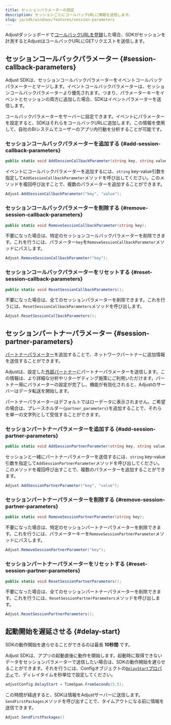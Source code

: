 ```yaml
---
title: セッションパラメーターの設定
description: セッションごとにコールバックURLに情報を送信します。
slug: ja/sdk/windows/features/session-parameters
---
```


Adjustダッシュボードで[コールバックURLを登録](https://help.adjust.com/ja/article/recommended-placeholders-callbacks)した場合、SDKがセッションを計測するとAdjustはコールバックURLにGETリクエストを送信します。

## セッションコールバックパラメーター {#session-callback-parameters}

<Callout type="note">

Adjust SDKは、セッションコールバックパラメーターをイベントコールバックパラメーターとマージします。イベントコールバックパラメーターは、セッションコールバックパラメーターより優先されます。つまり、パラメーターキーをイベントとセッションの両方に追加した場合、SDKはイベントパラメーターを送信します。

</Callout>

コールバックパラメーターをサーバーに設定できます。イベントにパラメーターを設定すると、SDKはそれらをコールバックURLに追加します。この情報を使用して、自社のBIシステムでユーザーのアプリ内行動を分析することが可能です。

### セッションコールバックパラメーターを追加する {#add-session-callback-parameters}

<CodeBlock title="メソッドシグネチャー">

```cs
public static void AddSessionCallbackParameter(string key, string value);
```

</CodeBlock>

イベントにコールバックパラメーターを追加するには、`string` key\-value引数を指定して`AddSessionCallbackParameter`メソッドを呼び出してください。このメソッドを複回呼び出すことで、複数のパラメーターを追加することができます。

```cs
Adjust.AddSessionCallbackParameter("key", "value");
```

### セッションコールバックパラメーターを削除する {#remove-session-callback-parameters}

<CodeBlock title="メソッドシグネチャー">

```cs
public static void RemoveSessionCallbackParameter(string key);
```

</CodeBlock>

不要になった場合は、特定のセッションコールバックパラメーターを削除できます。これを行うには、パラメーター`key`を`RemoveSessionCallbackParameter`メソッドにパスします。

```cs
Adjust.RemoveSessionCallbackParameter("key");
```

### セッションコールバックパラメーターをリセットする {#reset-session-callback-parameters}

<CodeBlock title="メソッドシグネチャー">

```cs
public static void ResetSessionCallbackParameters();
```

</CodeBlock>

不要になった場合は、全てのセッションパラメーターを削除できます。これを行うには、`ResetSessionCallbackParameters`メソッドを呼び出します。

```cs
Adjust.ResetSessionCallbackParameters();
```

## セッションパートナーパラメーター {#session-partner-parameters}

[パートナーパラメーター](https://help.adjust.com/ja/article/data-sharing-ad-network#map-parameters)を追加することで、ネットワークパートナーに追加情報を送信することができます。

Adjustは、設定した[外部パートナー](https://help.adjust.com/ja/article/integrated-partners)にパートナーパラメーターを送信します。この情報は、より詳細な分析やリターゲティング施策にご利用いただけます。パートナー用にパラメーターの設定が完了し、機能が有効化されると、Adjustのサーバーはデータ転送を開始します。

<Callout type="note">

パートナーパラメーターはデフォルトではローデータに表示されません。ご希望の場合は、プレースホルダー`{partner_parameters}`を追加することで、それらを単一の文字列として受信することができます。

</Callout>

### セッションパートナーパラメーターを追加する {#add-session-partner-parameters}

<CodeBlock title="メソッドシグネチャー">

```cs
public static void AddSessionPartnerParameter(string key, string value);
```

</CodeBlock>

セッションと一緒にパートナーパラメーターを送信するには、`string` key\-value引数を指定して`AddSessionPartnerParameter`メソッドを呼び出してください。このメソッドを複回呼び出すことで、複数のパラメーターを追加することができます。

```cs
Adjust.AddSessionPartnerParameter("key", "value");
```

### セッションパートナーパラメーターを削除する {#remove-session-partner-parameters}

<CodeBlock title="メソッドシグネチャー">

```cs
public static void RemoveSessionPartnerParameter(string key);
```

</CodeBlock>

不要になった場合は、特定のセッションパートナーパラメーターを削除できます。これを行うには、パラメーターキーを`RemoveSessionPartnerParameter`メソッドにパスします。

```cs
Adjust.RemoveSessionPartnerParameter("key");
```

### セッションパートナーパラメーターをリセットする {#reset-session-partner-parameters}

<CodeBlock title="メソッドシグネチャー">

```cs
public static void ResetSessionPartnerParameters();
```

</CodeBlock>

不要になった場合は、全てのセッションパートナーパラメーターを削除できます。これを行うには、`ResetSessionPartnerParameters`メソッドを呼び出します。

```cs
Adjust.ResetSessionPartnerParameters();
```

## 起動開始を遅延させる {#delay-start}

<Callout type="note">

SDKの動作開始を遅らせることができるのは最長 **10秒間** です。

</Callout>

Adjust SDKは、アプリの起動直後に動作を開始します。起動時に取得できないデータをセッションパラメーターで送信したい場合は、SDKの動作開始を遅らせることができます。それを行うには、Configオブジェクトの[`DelayStart`プロパティ](/ja/sdk/flutter/configuration#delay-the-start-of-the-sdk)で、ディレイタイムを秒単位で設定してください。

```cs
adjustConfig.DelayStart = TimeSpan.FromSeconds(5.5);
```

この時間が経過すると、SDKは情報をAdjustサーバーに送信します。`SendFirstPackages`メソッドを呼び出すことで、タイムアウトになる前に情報を送信できます。

```cs
Adjust.SendFirstPackages()
```
